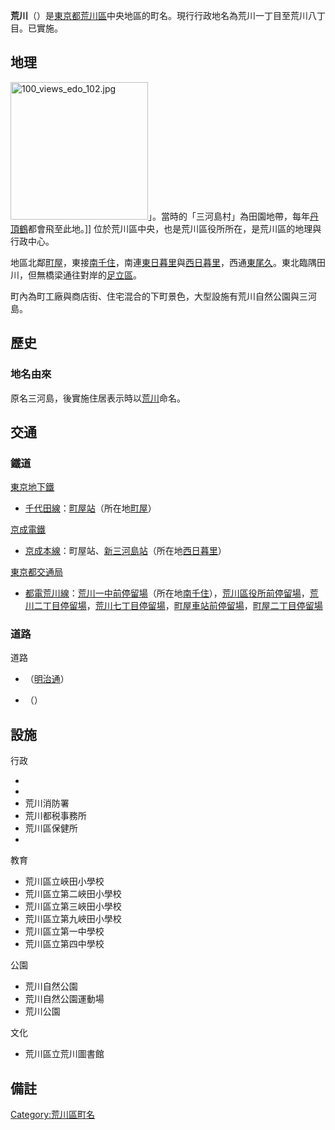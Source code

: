 {{Pathnav|日本|東京都|荒川區|frame=1}}
{{Infobox Settlement
|official_name = 荒川
|native_name =
|image_skyline = Arakawa Ward Office.JPG
|imagesize = 240px
|image_caption = {{link-ja|荒川區役所|荒川区役所}}（荒川二丁目）
|image_flag =
|image_seal =
| image_map = 荒川区荒川位置図.png
| map_caption = 荒川在[[荒川區|荒川區]]的位置。
|subdivision_type = [[國家|國家]]
|subdivision_name = [[File:Flag_of_Japan.svg|border]] [[日本|日本]]
|subdivision_type1 = [[都道府縣|都道府縣]]
|subdivision_name1 = [[File:Flag_of_Tokyo_Prefecture.svg|25px]] [[東京都|東京都]]
|subdivision_type2 = [[東京都特別區|特別區]]
|subdivision_name2 = [[File:Flag_of_Arakawa,_Tokyo.svg|25px]] [[荒川區|荒川區]]
|established_title =
|established_date =
|government_type =
|leader_title =
|leader_name =
|area_magnitude =
|area_total_sq_mi =
|area_total_km2 =
|area_land_sq_mi =
|area_land_km2 =
|area_urban_sq_mi =
|area_urban_km2 =
|area_metro_km2 =
|area_metro_sq_mi =
|population_as_of= 2014年（平成26年）8月1日
|population_footnotes =  <ref>[http://www.city.arakawa.tokyo.jp/kusei/gaiyo/setaijinko/h26/h26_8/H26_08_setai.html平成26年8月1日現在　町丁別世帯数及び人口一覧表（荒川区全域）]{{dead link|date=十月 2017 |bot=InternetArchiveBot }}</ref>
|population_total = 32105
|population_urban =
|population_metro =
|population_density_sq_mi =
|population_density_km2 =
| timezone = [[日本標準時間|JST]]
| utc_offset = +9
|timezone_DST =
|utc_offset_DST =
|latd=|latm=|lats=|latNS=
|longd=|longm=|longs=|longEW=
|elevation_footnotes=
|elevation_m =
|elevation_ft =
|postal_code_type = [[郵遞區號|郵遞區號]]
|postal_code = 116-0002
|area_code =
|website =
|footnotes =
}}
'''荒川'''（{{jpn|j=荒川|hg=あらかわ|rm=Arakawa|f=y}}）是[[東京都|東京都]][[荒川區|荒川區]]中央地區的町名。現行行政地名為荒川一丁目至荒川八丁目。已實施{{link-ja|住居表示|住居表示}}。

== 地理 ==
[[File:100_views_edo_102.jpg|220px]]」。當時的「三河島村」為田園地帶，每年[[丹頂鶴|丹頂鶴]]都會飛至此地。]]
位於荒川區中央，也是荒川區役所所在，是荒川區的地理與行政中心。

地區北鄰[[町屋_(荒川區)|町屋]]，東接[[南千住|南千住]]，南連[[東日暮里|東日暮里]]與[[西日暮里|西日暮里]]，西通[[東尾久|東尾久]]。東北臨隅田川，但無橋梁通往對岸的[[足立區|足立區]]。

町內為町工廠與商店街、住宅混合的下町景色，大型設施有荒川自然公園與三河島{{link-ja|東京都下水道局|東京都下水道局|水再生中心}}。

== 歷史 ==
{{expand section}}
=== 地名由來 ===
原名三河島，後實施住居表示時以[[荒川|荒川]]命名。

== 交通 ==
=== 鐵道 ===
; [[東京地下鐵|東京地下鐵]]
* [[東京地下鐵千代田線|千代田線]]：[[町屋站|町屋站]]（所在地[[町屋_(荒川區)|町屋]]）
; [[京成電鐵|京成電鐵]]
* [[京成本線|京成本線]]：町屋站、[[新三河島站|新三河島站]]（所在地[[西日暮里|西日暮里]]）
; [[東京都交通局|東京都交通局]]
* [[都電荒川線|都電荒川線]]：[[荒川一中前站|荒川一中前停留場]]（所在地[[南千住|南千住]]），[[荒川區役所前站|荒川區役所前停留場]]，[[荒川二丁目站|荒川二丁目停留場]]，[[荒川七丁目站|荒川七丁目停留場]]，[[町屋站|町屋車站前停留場]]，[[町屋二丁目站|町屋二丁目停留場]]

=== 道路 ===
; 道路
* {{link-ja|東京都道306號王子千住南砂町線|東京都道306号王子千住南砂町線}}（[[明治通_(東京都)|明治通]]）
* {{link-ja|東京都道313號上野尾竹橋線|東京都道313号上野尾竹橋線}}（{{link-ja|尾竹橋通|尾竹橋通り}}）

== 設施 ==
; 行政
* {{link-ja|荒川區役所|荒川区役所}}
* {{link-ja|荒川警察署|荒川警察署}}
* 荒川消防署
* 荒川都税事務所
* 荒川區保健所
* {{link-ja|三河島水再生中心|三河島水再生センター}}

; 教育
* 荒川區立峽田小學校
* 荒川區立第二峽田小學校
* 荒川區立第三峽田小學校
* 荒川區立第九峽田小學校
* 荒川區立第一中學校
* 荒川區立第四中學校

; 公園
* 荒川自然公園
* 荒川自然公園運動場
* 荒川公園

; 文化
* 荒川區立荒川圖書館

== 備註 ==
{{reflist}}

{{荒川區的町名}}

{{DEFAULTSORT:Arakawa}}
[[Category:荒川區町名|Category:荒川區町名]]